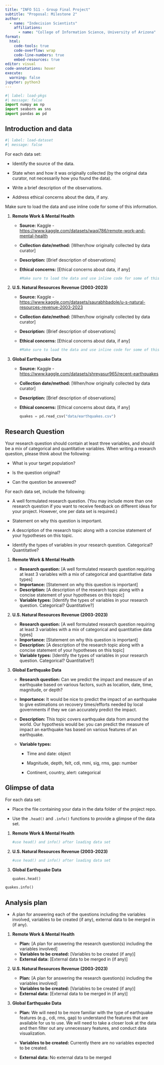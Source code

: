 ```yaml
---
title: "INFO 511 - Group Final Project"
subtitle: "Proposal: Milestone 2"
author: 
  - name: "Indecision Scientists"
    affiliations:
      - name: "College of Information Science, University of Arizona"
format:
  html:
    code-tools: true
    code-overflow: wrap
    code-line-numbers: true
    embed-resources: true
editor: visual
code-annotations: hover
execute:
  warning: false
jupyter: python3
---
```


```python
#| label: load-pkgs
#| message: false
import numpy as np
import seaborn as sns
import pandas as pd
```

## Introduction and data

```python
#| label: load-dataset
#| message: false
```

For each data set:

-   Identify the source of the data.

-   State when and how it was originally collected (by the original data curator, not necessarily how you found the data).

-   Write a brief description of the observations.

-   Address ethical concerns about the data, if any.

Make sure to load the data and use inline code for some of this information.

1.  **Remote Work & Mental Health**

    -   **Source:** Kaggle - <https://www.kaggle.com/datasets/waqi786/remote-work-and-mental-health>

    -   **Collection date/method:** \[When/how originally collected by data curator\]

    -   **Description:** \[Brief description of observations\]

    -   **Ethical concerns:** \[Ethical concerns about data, if any\]

        ```python
        #Make sure to load the data and use inline code for some of this information.
        ```

2.  **U.S. Natural Resources Revenue (2003-2023)**

    -   **Source:** Kaggle - <https://www.kaggle.com/datasets/saurabhbadole/u-s-natural-resources-revenue-2003-2023>

    -   **Collection date/method:** \[When/how originally collected by data curator\]

    -   **Description:** \[Brief description of observations\]

    -   **Ethical concerns:** \[Ethical concerns about data, if any\]

        ```python
        #Make sure to load the data and use inline code for some of this information.
        ```

3.  **Global Earthquake Data**

    -   **Source:** Kaggle - <https://www.kaggle.com/datasets/shreyasur965/recent-earthquakes>

    -   **Collection date/method:** \[When/how originally collected by data curator\]

    -   **Description:** \[Brief description of observations\]

    -   **Ethical concerns:** \[Ethical concerns about data, if any\]

        ```python
        quakes = pd.read_csv("data/earthquakes.csv")
        ```

## Research Question

Your research question should contain at least three variables, and should be a mix of categorical and quantitative variables. When writing a research question, please think about the following:

-   What is your target population?

-   Is the question original?

-   Can the question be answered?

For each data set, include the following:

-   A well formulated research question. (You may include more than one research question if you want to receive feedback on different ideas for your project. However, one per data set is required.)

-   Statement on why this question is important.

-   A description of the research topic along with a concise statement of your hypotheses on this topic.

-   Identify the types of variables in your research question. Categorical? Quantitative?

1.  **Remote Work & Mental Health**

    -   **Research question:** \[A well formulated research question requiring at least 3 variables with a mix of categorical and quantitative data types\]
    -   **Importance:** \[Statement on why this question is important\]
    -   **Description:** \[A description of the research topic along with a concise statement of your hypotheses on this topic\]
    -   **Variable types:** \[Identify the types of variables in your research question. Categorical? Quantitative?\]

2.  **U.S. Natural Resources Revenue (2003-2023)**

    -   **Research question:** \[A well formulated research question requiring at least 3 variables with a mix of categorical and quantitative data types\]
    -   **Importance:** \[Statement on why this question is important\]
    -   **Description:** \[A description of the research topic along with a concise statement of your hypotheses on this topic\]
    -   **Variable types:** \[Identify the types of variables in your research question. Categorical? Quantitative?\]

3.  **Global Earthquake Data**

    -   **Research question:** Can we predict the impact and measure of an earthquake based on various factors, such as location, date, time, magnitude, or depth?

    -   **Importance:** It would be nice to predict the impact of an earthquake to give estimations on recovery times/efforts needed by local governments if they we can accurately predict the impact.

    -   **Description:** This topic covers earthquake data from around the world. Our hypothesis would be: you can predict the measure of impact an earthquake has based on various features of an earthquake.

    -   **Variable types:**

        -   Time and date: object

        -   Magnitude, depth, felt, cdi, mmi, sig, rms, gap: number

        -   Continent, country, alert: categorical

## Glimpse of data

For each data set:

-   Place the file containing your data in the data folder of the project repo.

-   Use the `.head()` and `.info()` functions to provide a glimpse of the data set.

1.  **Remote Work & Mental Health**

    ```python
    #use head() and info() after loading data set
    ```

2.  **U.S. Natural Resources Revenue (2003-2023)**

    ```python
    #use head() and info() after loading data set
    ```

3.  **Global Earthquake Data**

    ```python
    quakes.head()
    ```

```python
quakes.info()
```

## Analysis plan

-   A plan for answering each of the questions including the variables involved, variables to be created (if any), external data to be merged in (if any).

1.  **Remote Work & Mental Health**

    -   **Plan:** \[A plan for answering the research question(s) including the variables involved\]
    -   **Variables to be created:** \[Variables to be created (if any)\]
    -   **External data:** \[External data to be merged in (if any)\]

2.  **U.S. Natural Resources Revenue (2003-2023)**

    -   **Plan:** \[A plan for answering the research question(s) including the variables involved\]
    -   **Variables to be created:** \[Variables to be created (if any)\]
    -   **External data:** \[External data to be merged in (if any)\]

3.  **Global Earthquake Data**

    -   **Plan:** We will need to be more familiar with the type of earthquake features (e.g., cdi, rms, gap) to understand the features that are available for us to use. We will need to take a closer look at the data and then filter out any unnecessary features, and conduct data visualization.

    -   **Variables to be created:** Currently there are no variables expected to be created.

    -   **External data:** No external data to be merged